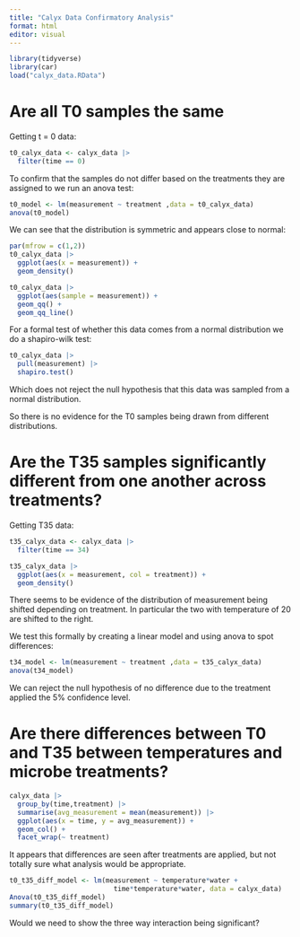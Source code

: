 ```yaml
---
title: "Calyx Data Confirmatory Analysis"
format: html
editor: visual
---
```


```r
library(tidyverse)
library(car)
load("calyx_data.RData")
```

# Are all T0 samples the same

Getting t = 0 data:

```r
t0_calyx_data <- calyx_data |> 
  filter(time == 0)

```

To confirm that the samples do not differ based on the treatments they are assigned to we run an anova test:

```r
t0_model <- lm(measurement ~ treatment ,data = t0_calyx_data)
anova(t0_model)
```

We can see that the distribution is symmetric and appears close to normal:

```r
par(mfrow = c(1,2))
t0_calyx_data |> 
  ggplot(aes(x = measurement)) + 
  geom_density()

t0_calyx_data |> 
  ggplot(aes(sample = measurement)) +
  geom_qq() +
  geom_qq_line()
```

For a formal test of whether this data comes from a normal distribution we do a shapiro-wilk test:

```r
t0_calyx_data |> 
  pull(measurement) |> 
  shapiro.test()
```

Which does not reject the null hypothesis that this data was sampled from a normal distribution.

So there is no evidence for the T0 samples being drawn from different distributions.

# Are the T35 samples significantly different from one another across treatments?

Getting T35 data:

```r
t35_calyx_data <- calyx_data |> 
  filter(time == 34)
```

```r
t35_calyx_data |>    
  ggplot(aes(x = measurement, col = treatment)) +    
  geom_density()
```

There seems to be evidence of the distribution of measurement being shifted depending on treatment. In particular the two with temperature of 20 are shifted to the right.

We test this formally by creating a linear model and using anova to spot differences:

```r
t34_model <- lm(measurement ~ treatment ,data = t35_calyx_data)
anova(t34_model)
```

We can reject the null hypothesis of no difference due to the treatment applied the 5% confidence level.

# Are there differences between T0 and T35 between temperatures and microbe treatments?

```r
calyx_data |>
  group_by(time,treatment) |> 
  summarise(avg_measurement = mean(measurement)) |> 
  ggplot(aes(x = time, y = avg_measurement)) +
  geom_col() +
  facet_wrap(~ treatment)
```

It appears that differences are seen after treatments are applied, but not totally sure what analysis would be appropriate.

```r
t0_t35_diff_model <- lm(measurement ~ temperature*water + 
                          time*temperature*water, data = calyx_data)
Anova(t0_t35_diff_model)
summary(t0_t35_diff_model)
```

Would we need to show the three way interaction being significant?
